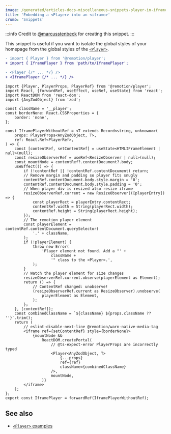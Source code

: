 ```yaml
---
image: /generated/articles-docs-miscellaneous-snippets-player-in-iframe.png
title: 'Embedding a <Player> into an <iframe>'
crumb: 'Snippets'
---
```


:::info
Credit to [@marcusstenbeck](https://twitter.com/marcusstenbeck) for creating this snippet.
:::

This snippet is useful if you want to isolate the global styles of your homepage from the global styles of the [`<Player>`](/docs/player).

```diff title="Usage"
- import { Player } from '@remotion/player';
+ import { IframePlayer } from 'path/to/IframePlayer';

- <Player {/* ... */} />
+ <IframePlayer {/* ... */} />
```

```tsx title="IframePlayer.tsx"
import {Player, PlayerProps, PlayerRef} from '@remotion/player';
import React, {forwardRef, useEffect, useRef, useState} from 'react';
import ReactDOM from 'react-dom';
import {AnyZodObject} from 'zod';

const className = '__player';
const borderNone: React.CSSProperties = {
	border: 'none',
};

const IframePlayerWithoutRef = <T extends Record<string, unknown>>(
	props: PlayerProps<AnyZodObject, T>,
	ref: React.Ref<PlayerRef>,
) => {
	const [contentRef, setContentRef] = useState<HTMLIFrameElement | null>(null);
	const resizeObserverRef = useRef<ResizeObserver | null>(null);
	const mountNode = contentRef?.contentDocument?.body;
	useEffect(() => {
		if (!contentRef || !contentRef.contentDocument) return;
		// Remove margin and padding so player fits snugly
		contentRef.contentDocument.body.style.margin = '0';
		contentRef.contentDocument.body.style.padding = '0';
		// When player div is resized also resize iframe
		resizeObserverRef.current = new ResizeObserver(([playerEntry]) => {
			const playerRect = playerEntry.contentRect;
			contentRef.width = String(playerRect.width);
			contentRef.height = String(playerRect.height);
		});
		// The remotion player element
		const playerElement = contentRef.contentDocument.querySelector(
			'.' + className,
		);
		if (!playerElement) {
			throw new Error(
				'Player element not found. Add a "' +
					className +
					'" class to the <Player>.',
			);
		}
		// Watch the player element for size changes
		resizeObserverRef.current.observe(playerElement as Element);
		return () => {
			// ContentRef changed: unobserve!
			(resizeObserverRef.current as ResizeObserver).unobserve(
				playerElement as Element,
			);
		};
	}, [contentRef]);
	const combinedClassName = `${className} ${props.className ?? ''}`.trim();
	return (
		// eslint-disable-next-line @remotion/warn-native-media-tag
		<iframe ref={setContentRef} style={borderNone}>
			{mountNode &&
				ReactDOM.createPortal(
					// @ts-expect-error PlayerProps are incorrectly typed
					<Player<AnyZodObject, T>
						{...props}
						ref={ref}
						className={combinedClassName}
					/>,
					mountNode,
				)}
		</iframe>
	);
};
export const IframePlayer = forwardRef(IframePlayerWithoutRef);
```

## See also

- [`<Player>` examples](/docs/player/examples)
